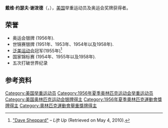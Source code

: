{{MedalTableTop }}
{{MedalSport | 男子[[举重|举重]]}}
{{MedalCountry |{{USA}} }}
{{MedalCompetition|[[奥运会|奥运会]]}}
{{MedalSilver | [[1956年夏季奥林匹克运动会|1956年墨尔本]] | [[1956年夏季奥林匹克运动会举重比赛|中重量级]] }}
{{MedalBottom}}

'''戴维·约瑟夫·谢泼德'''（{{lang-en|'''David Joseph Sheppard'''}}，{{bd|1931年|12月12日|2000年|10月1日}}），[[美国|美国]]举重运动员及奥运会奖牌获得者。

== 荣誉 ==
*奥运会银牌 (1956年).
*世锦赛银牌 (1951年、1953年、1954年以及1958年).
*[[泛美运动会|泛美运动会]]冠军(1955年)<ref>[http://www.chidlovski.net/liftup/l_athleteResult.asp?a_id=241 "Dave Sheppard"] {{Wayback|url=http://www.chidlovski.net/liftup/l_athleteResult.asp?a_id=241 |date=20180702035454 }} – ''Lift Up'' (Retrieved on May 4, 2010).</ref>
*国家锦标赛 (1954年、1955年以及1958年).
*五次打破世界纪录

== 参考资料 ==
{{reflist}}

{{Authority control}}
{{DEFAULTSORT:Sheppard}}
[[Category:美国举重运动员|Category:美国举重运动员]]
[[Category:1956年夏季奥林匹克运动会举重运动员|Category:1956年夏季奥林匹克运动会举重运动员]]
[[Category:美国奥林匹克运动会银牌得主|Category:美国奥林匹克运动会银牌得主]]
[[Category:1956年夏季奧林匹克運動會獎牌得主|Category:1956年夏季奧林匹克運動會獎牌得主]]
[[Category:奧林匹克運動會舉重獎牌得主|Category:奧林匹克運動會舉重獎牌得主]]